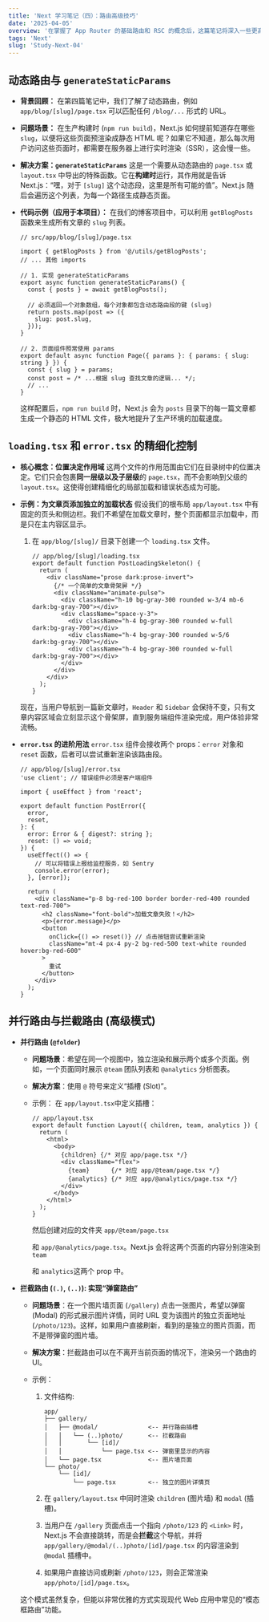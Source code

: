 ```yaml
---
title: 'Next 学习笔记（四）：路由高级技巧'
date: '2025-04-05'
overview: '在掌握了 App Router 的基础路由和 RSC 的概念后，这篇笔记将深入一些更高级的路由技巧。这些技巧能解决在构建复杂应用时遇到的具体问题，如动态页面的静态化、精细的加载与错误状态，以及实现像“弹窗路由”这样的高级 UI 模式。'
tags: 'Next'
slug: 'Study-Next-04'
---
```

## 动态路由与 `generateStaticParams`

- **背景回顾：** 在第四篇笔记中，我们了解了动态路由，例如 `app/blog/[slug]/page.tsx` 可以匹配任何 `/blog/...` 形式的 URL。

- **问题场景：** 在生产构建时 (`npm run build`)，Next.js 如何提前知道存在哪些 `slug`，以便将这些页面预渲染成静态 HTML 呢？如果它不知道，那么每次用户访问这些页面时，都需要在服务器上进行实时渲染（SSR），这会慢一些。

- **解决方案：`generateStaticParams`** 这是一个需要从动态路由的 `page.tsx` 或 `layout.tsx` 中导出的特殊函数。它在**构建时**运行，其作用就是告诉 Next.js：“嘿，对于 `[slug]` 这个动态段，这里是所有可能的值”。Next.js 随后会遍历这个列表，为每一个路径生成静态页面。

- **代码示例（应用于本项目）：** 在我们的博客项目中，可以利用 `getBlogPosts` 函数来生成所有文章的 `slug` 列表。

  ```tsx
  // src/app/blog/[slug]/page.tsx
  
  import { getBlogPosts } from '@/utils/getBlogPosts';
  // ... 其他 imports
  
  // 1. 实现 generateStaticParams
  export async function generateStaticParams() {
    const { posts } = await getBlogPosts();
  
    // 必须返回一个对象数组，每个对象都包含动态路由段的键 (slug)
    return posts.map(post => ({
      slug: post.slug,
    }));
  }
  
  // 2. 页面组件照常使用 params
  export default async function Page({ params }: { params: { slug: string } }) {
    const { slug } = params;
    const post = /* ...根据 slug 查找文章的逻辑... */;
    // ...
  }
  ```

  这样配置后，`npm run build` 时，Next.js 会为 `posts` 目录下的每一篇文章都生成一个静态的 HTML 文件，极大地提升了生产环境的加载速度。

## `loading.tsx` 和 `error.tsx` 的精细化控制

- **核心概念：位置决定作用域** 这两个文件的作用范围由它们在目录树中的位置决定。它们只会包裹**同一层级以及子层级**的 `page.tsx`，而不会影响到父级的 `layout.tsx`。这使得创建精细化的局部加载和错误状态成为可能。

- **示例：为文章页添加独立的加载状态** 假设我们的根布局 `app/layout.tsx` 中有固定的页头和侧边栏。我们不希望在加载文章时，整个页面都显示加载中，而是只在主内容区显示。

  1. 在 `app/blog/[slug]/` 目录下创建一个 `loading.tsx` 文件。

     ```tsx
     // app/blog/[slug]/loading.tsx
     export default function PostLoadingSkeleton() {
       return (
         <div className="prose dark:prose-invert">
           {/* 一个简单的文章骨架屏 */}
           <div className="animate-pulse">
             <div className="h-10 bg-gray-300 rounded w-3/4 mb-6 dark:bg-gray-700"></div>
             <div className="space-y-3">
               <div className="h-4 bg-gray-300 rounded w-full dark:bg-gray-700"></div>
               <div className="h-4 bg-gray-300 rounded w-5/6 dark:bg-gray-700"></div>
               <div className="h-4 bg-gray-300 rounded w-full dark:bg-gray-700"></div>
             </div>
           </div>
         </div>
       );
     }
     ```

  现在，当用户导航到一篇新文章时，`Header` 和 `Sidebar` 会保持不变，只有文章内容区域会立刻显示这个骨架屏，直到服务端组件渲染完成，用户体验非常流畅。

- **`error.tsx` 的进阶用法** `error.tsx` 组件会接收两个 props：`error` 对象和 `reset` 函数，后者可以尝试重新渲染该路由段。

  ```tsx
  // app/blog/[slug]/error.tsx
  'use client'; // 错误组件必须是客户端组件
  
  import { useEffect } from 'react';
  
  export default function PostError({
    error,
    reset,
  }: {
    error: Error & { digest?: string };
    reset: () => void;
  }) {
    useEffect(() => {
      // 可以将错误上报给监控服务，如 Sentry
      console.error(error);
    }, [error]);
  
    return (
      <div className="p-8 bg-red-100 border border-red-400 rounded text-red-700">
        <h2 className="font-bold">加载文章失败！</h2>
        <p>{error.message}</p>
        <button
          onClick={() => reset()} // 点击按钮尝试重新渲染
          className="mt-4 px-4 py-2 bg-red-500 text-white rounded hover:bg-red-600"
        >
          重试
        </button>
      </div>
    );
  }
  ```

## 并行路由与拦截路由 (高级模式)

- **并行路由 (`@folder`)**

  - **问题场景**：希望在同一个视图中，独立渲染和展示两个或多个页面。例如，一个页面同时展示 `@team` 团队列表和 `@analytics` 分析图表。

  - **解决方案**：使用 `@` 符号来定义“插槽 (Slot)”。

  - 示例： 在 `app/layout.tsx`中定义插槽：

    ```tsx
    // app/layout.tsx
    export default function Layout({ children, team, analytics }) {
      return (
        <html>
          <body>
            {children} {/* 对应 app/page.tsx */}
            <div className="flex">
              {team}      {/* 对应 app/@team/page.tsx */}
              {analytics} {/* 对应 app/@analytics/page.tsx */}
            </div>
          </body>
        </html>
      );
    }
    ```

    然后创建对应的文件夹 `app/@team/page.tsx`

     和 `app/@analytics/page.tsx`。Next.js 会将这两个页面的内容分别渲染到 `team`

     和 `analytics`这两个 prop 中。

- **拦截路由 (`(.)`, `(..)`): 实现“弹窗路由”**

  - **问题场景**：在一个图片墙页面 (`/gallery`) 点击一张图片，希望以弹窗 (Modal) 的形式展示图片详情，同时 URL 变为该图片的独立页面地址 (`/photo/123`)。这样，如果用户直接刷新，看到的是独立的图片页面，而不是带弹窗的图片墙。

  - **解决方案**：拦截路由可以在不离开当前页面的情况下，渲染另一个路由的 UI。

  - 示例：

    1. 文件结构:

       ```ABAP
       app/
       ├── gallery/
       │   ├── @modal/              <-- 并行路由插槽
       │   │   └── (..)photo/       <-- 拦截路由
       │   │       └── [id]/
       │   │           └── page.tsx <-- 弹窗里显示的内容
       │   └── page.tsx             <-- 图片墙页面
       └── photo/
           └── [id]/
               └── page.tsx         <-- 独立的图片详情页
       ```

    2. 在 `gallery/layout.tsx` 中同时渲染 `children` (图片墙) 和 `modal` (插槽)。

    3. 当用户在 `/gallery` 页面点击一个指向 `/photo/123` 的 `<Link>` 时，Next.js 不会直接跳转，而是会**拦截**这个导航，并将 `app/gallery/@modal/(..)photo/[id]/page.tsx` 的内容渲染到 `@modal` 插槽中。

    4. 如果用户直接访问或刷新 `/photo/123`，则会正常渲染 `app/photo/[id]/page.tsx`。

  这个模式虽然复杂，但能以非常优雅的方式实现现代 Web 应用中常见的“模态框路由”功能。